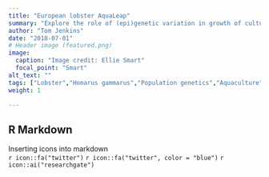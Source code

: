 ```yaml
---
title: "European lobster AquaLeap"
summary: "Explore the role of (epi)genetic variation in growth of cultured European lobsters."
author: "Tom Jenkins"
date: "2018-07-01"
# Header image (featured.png)
image:
  caption: "Image credit: Ellie Smart"
  focal_point: "Smart"
alt_text: ""
tags: ["Lobster","Homarus gammarus","Population genetics","Aquaculture"]
weight: 1

---
```



## R Markdown

Inserting icons into markdown  
`r icon::fa("twitter")`
`r icon::fa("twitter", color = "blue")`
`r icon::ai("researchgate")`

